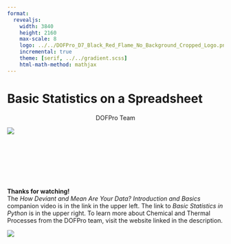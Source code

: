 ```yaml
---
format:
  revealjs:
    width: 3840
    height: 2160
    max-scale: 8
    logo: ../../DOFPro_D7_Black_Red_Flame_No_Background_Cropped_Logo.png
    incremental: true
    theme: [serif, ../../gradient.scss]
    html-math-method: mathjax
---
```


# Basic Statistics on a Spreadsheet{.bigbold90}

::: {style="text-align: center;"}
DOFPro Team
:::

![](../../DOFPro_D7_Black_Red_Flame_No_Background_Cropped.png){.absolute left="29%" top="-90%"}


#

::: {.centered}
 </br></br></br></br></br>**Thanks for watching!**</br>The *How Deviant and Mean Are Your Data? Introduction and Basics* companion video is in the link in the upper left. The link to *Basic Statistics in Python* is in the upper right. To learn more about Chemical and Thermal Processes from the DOFPro team, visit the website linked in the description.
:::

![](../../DOFPro_D7_Black_Red_Flame_No_Background_Cropped.png){.absolute left="27%" top="100%"}
